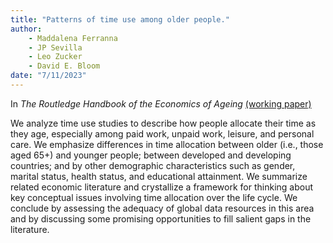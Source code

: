 ```yaml
---
title: "Patterns of time use among older people."
author: 
    - Maddalena Ferranna
    - JP Sevilla
    - Leo Zucker
    - David E. Bloom
date: "7/11/2023"
---
```


In _The Routledge Handbook of the Economics of Ageing_ 
[(working paper)](https://www.nber.org/papers/w30030)

We analyze time use studies to describe how people allocate their time as they age, especially among paid work, unpaid work, leisure, and personal care. We emphasize differences in time allocation between older (i.e., those aged 65+) and younger people; between developed and developing countries; and by other demographic characteristics such as gender, marital status, health status, and educational attainment. We summarize related economic literature and crystallize a framework for thinking about key conceptual issues involving time allocation over the life cycle. We conclude by assessing the adequacy of global data resources in this area and by discussing some promising opportunities to fill salient gaps in the literature.